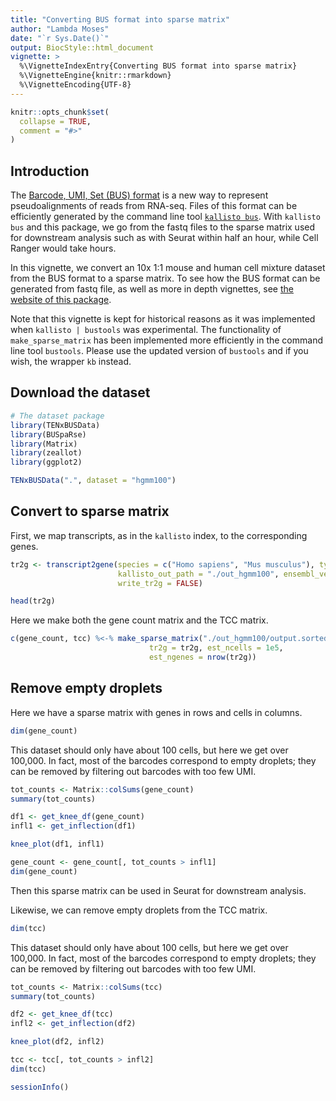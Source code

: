 ```yaml
---
title: "Converting BUS format into sparse matrix"
author: "Lambda Moses"
date: "`r Sys.Date()`"
output: BiocStyle::html_document
vignette: >
  %\VignetteIndexEntry{Converting BUS format into sparse matrix}
  %\VignetteEngine{knitr::rmarkdown}
  %\VignetteEncoding{UTF-8}
---
```


```r
knitr::opts_chunk$set(
  collapse = TRUE,
  comment = "#>"
)
```

## Introduction
The [Barcode, UMI, Set (BUS) format](https://www.biorxiv.org/content/early/2018/11/21/472571) is a new way to represent pseudoalignments of reads from RNA-seq. Files of this format can be efficiently generated by the command line tool [`kallisto bus`](https://pachterlab.github.io/kallisto/manual). With `kallisto bus` and this package, we go from the fastq files to the sparse matrix used for downstream analysis such as with Seurat within half an hour, while Cell Ranger would take hours. 

In this vignette, we convert an 10x 1:1 mouse and human cell mixture dataset from the BUS format to a sparse matrix. To see how the BUS format can be generated from fastq file, as well as more in depth vignettes, see [the website of this package](https://bustools.github.io/BUS_notebooks_R/index.html).

Note that this vignette is kept for historical reasons as it was implemented when `kallisto | bustools` was experimental. The functionality of `make_sparse_matrix` has been implemented more efficiently in the command line tool `bustools`. Please use the updated version of `bustools` and if you wish, the wrapper `kb` instead.

## Download the dataset
```r
# The dataset package
library(TENxBUSData)
library(BUSpaRse)
library(Matrix)
library(zeallot)
library(ggplot2)
```

```r
TENxBUSData(".", dataset = "hgmm100")
```

## Convert to sparse matrix
First, we map transcripts, as in the `kallisto` index, to the corresponding genes. 
```r
tr2g <- transcript2gene(species = c("Homo sapiens", "Mus musculus"), type = "vertebrate",
                        kallisto_out_path = "./out_hgmm100", ensembl_version = 99,
                        write_tr2g = FALSE)
```

```r
head(tr2g)
```

Here we make both the gene count matrix and the TCC matrix.
```r
c(gene_count, tcc) %<-% make_sparse_matrix("./out_hgmm100/output.sorted.txt",
                               tr2g = tr2g, est_ncells = 1e5,
                               est_ngenes = nrow(tr2g))
```

## Remove empty droplets
Here we have a sparse matrix with genes in rows and cells in columns.
```r
dim(gene_count)
```

This dataset should only have about 100 cells, but here we get over 100,000. In fact, most of the barcodes correspond to empty droplets; they can be removed by filtering out barcodes with too few UMI.

```r
tot_counts <- Matrix::colSums(gene_count)
summary(tot_counts)
```

```r
df1 <- get_knee_df(gene_count)
infl1 <- get_inflection(df1)
```

```r
knee_plot(df1, infl1)
```

```r
gene_count <- gene_count[, tot_counts > infl1]
dim(gene_count)
```

Then this sparse matrix can be used in Seurat for downstream analysis.

Likewise, we can remove empty droplets from the TCC matrix.
```r
dim(tcc)
```

This dataset should only have about 100 cells, but here we get over 100,000. In fact, most of the barcodes correspond to empty droplets; they can be removed by filtering out barcodes with too few UMI.

```r
tot_counts <- Matrix::colSums(tcc)
summary(tot_counts)
```

```r
df2 <- get_knee_df(tcc)
infl2 <- get_inflection(df2)
```

```r
knee_plot(df2, infl2)
```

```r
tcc <- tcc[, tot_counts > infl2]
dim(tcc)
```

```r
sessionInfo()
```

